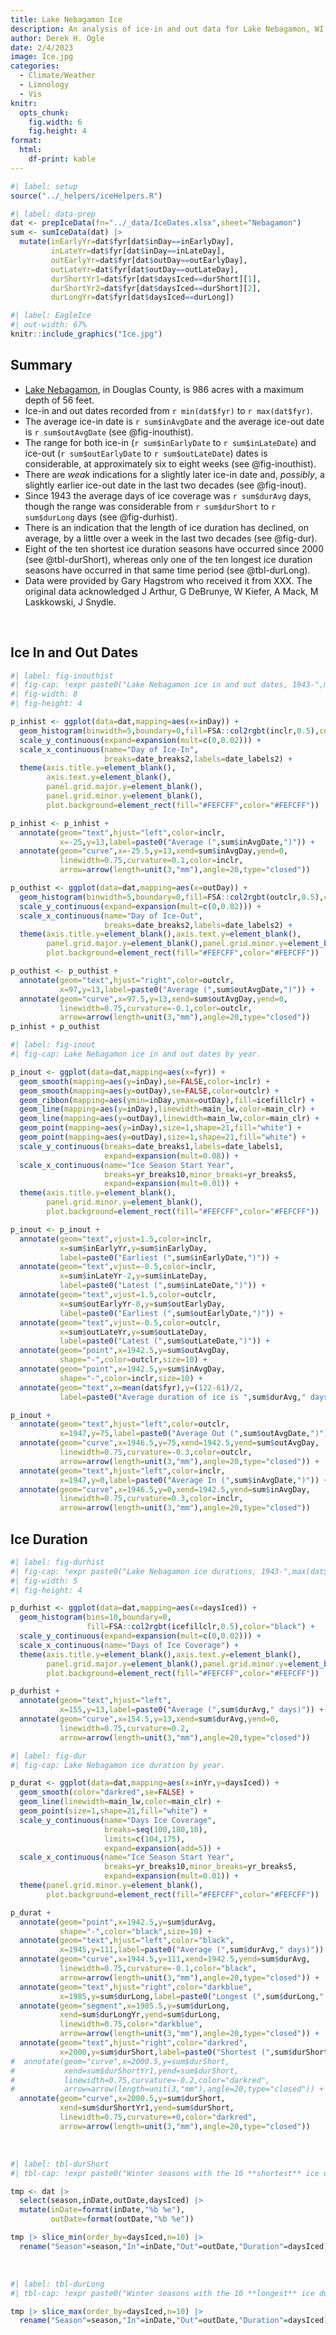 ```yaml
---
title: Lake Nebagamon Ice
description: An analysis of ice-in and out data for Lake Nebagamon, WI since 1943.
author: Derek H. Ogle
date: 2/4/2023
image: Ice.jpg
categories:
  - Climate/Weather
  - Limnology
  - Vis
knitr:
  opts_chunk:
    fig.width: 6
    fig.height: 4
format: 
  html:
    df-print: kable
---
```



```r
#| label: setup
source("../_helpers/iceHelpers.R")
```

```r
#| label: data-prep
dat <- prepIceData(fn="../_data/IceDates.xlsx",sheet="Nebagamon")
sum <- sumIceData(dat) |>
  mutate(inEarlyYr=dat$fyr[dat$inDay==inEarlyDay],
         inLateYr=dat$fyr[dat$inDay==inLateDay],
         outEarlyYr=dat$fyr[dat$outDay==outEarlyDay],
         outLateYr=dat$fyr[dat$outDay==outLateDay],
         durShortYr1=dat$fyr[dat$daysIced==durShort][1],
         durShortYr2=dat$fyr[dat$daysIced==durShort][2],
         durLongYr=dat$fyr[dat$daysIced==durLong])
```


```r
#| label: EagleIce
#| out-width: 67%
knitr::include_graphics("Ice.jpg")
```

:::{.callout-warning icon=false}
# Summary

- [Lake Nebagamon](https://dnr.wi.gov/lakes/lakepages/LakeDetail.aspx?wbic=2865000), in Douglas County, is 986 acres with a maximum depth of 56 feet.
- Ice-in and out dates recorded from `r min(dat$fyr)` to `r max(dat$fyr)`.
- The average ice-in date is `r sum$inAvgDate` and the average ice-out date is `r sum$outAvgDate` (see @fig-inouthist).
- The range for both ice-in (`r sum$inEarlyDate` to `r sum$inLateDate`) and ice-out (`r sum$outEarlyDate` to `r sum$outLateDate`) dates is considerable, at approximately six to eight weeks (see @fig-inouthist).
- There are *weak* indications for a slightly later ice-in date and, *possibly*, a slightly earlier ice-out date in the last two decades (see @fig-inout).
- Since 1943 the average days of ice coverage was `r sum$durAvg` days, though the range was considerable from `r sum$durShort` to `r sum$durLong` days (see @fig-durhist).
- There is an indication that the length of ice duration has declined, on average, by a little over a week in the last two decades (see @fig-dur).
- Eight of the ten shortest ice duration seasons have occurred since 2000 (see @tbl-durShort), whereas only one of the ten longest ice duration seasons have occurred in that same time period (see @tbl-durLong).
- Data were provided by Gary Hagstrom who received it from XXX. The original data acknowledged J Arthur, G DeBrunye, W Kiefer, A Mack, M Laskkowski, J Snydle.
:::

&nbsp;

## Ice In and Out Dates

```r
#| label: fig-inouthist
#| fig-cap: !expr paste0("Lake Nebagamon ice in and out dates, 1943-",max(dat$fyr),".")
#| fig-width: 8
#| fig-height: 4

p_inhist <- ggplot(data=dat,mapping=aes(x=inDay)) +
  geom_histogram(binwidth=5,boundary=0,fill=FSA::col2rgbt(inclr,0.5),color="black") +
  scale_y_continuous(expand=expansion(mult=c(0,0.02))) +
  scale_x_continuous(name="Day of Ice-In",
                     breaks=date_breaks2,labels=date_labels2) +
  theme(axis.title.y=element_blank(),
        axis.text.y=element_blank(),
        panel.grid.major.y=element_blank(),
        panel.grid.minor.y=element_blank(),
        plot.background=element_rect(fill="#FEFCFF",color="#FEFCFF"))

p_inhist <- p_inhist +
  annotate(geom="text",hjust="left",color=inclr,
           x=-25,y=13,label=paste0("Average (",sum$inAvgDate,")")) +
  annotate(geom="curve",x=-25.5,y=13,xend=sum$inAvgDay,yend=0,
           linewidth=0.75,curvature=0.1,color=inclr,
           arrow=arrow(length=unit(3,"mm"),angle=20,type="closed"))

p_outhist <- ggplot(data=dat,mapping=aes(x=outDay)) +
  geom_histogram(binwidth=5,boundary=0,fill=FSA::col2rgbt(outclr,0.5),color="black") +
  scale_y_continuous(expand=expansion(mult=c(0,0.02))) +
  scale_x_continuous(name="Day of Ice-Out",
                     breaks=date_breaks2,labels=date_labels2) +
  theme(axis.title.y=element_blank(),axis.text.y=element_blank(),
        panel.grid.major.y=element_blank(),panel.grid.minor.y=element_blank(),
        plot.background=element_rect(fill="#FEFCFF",color="#FEFCFF"))

p_outhist <- p_outhist +
  annotate(geom="text",hjust="right",color=outclr,
           x=97,y=13,label=paste0("Average (",sum$outAvgDate,")")) +
  annotate(geom="curve",x=97.5,y=13,xend=sum$outAvgDay,yend=0,
           linewidth=0.75,curvature=-0.1,color=outclr,
           arrow=arrow(length=unit(3,"mm"),angle=20,type="closed"))
p_inhist + p_outhist
```

```r
#| label: fig-inout
#| fig-cap: Lake Nebagamon ice in and out dates by year.

p_inout <- ggplot(data=dat,mapping=aes(x=fyr)) +
  geom_smooth(mapping=aes(y=inDay),se=FALSE,color=inclr) +
  geom_smooth(mapping=aes(y=outDay),se=FALSE,color=outclr) +
  geom_ribbon(mapping=aes(ymin=inDay,ymax=outDay),fill=icefillclr) +
  geom_line(mapping=aes(y=inDay),linewidth=main_lw,color=main_clr) +
  geom_line(mapping=aes(y=outDay),linewidth=main_lw,color=main_clr) +
  geom_point(mapping=aes(y=inDay),size=1,shape=21,fill="white") +
  geom_point(mapping=aes(y=outDay),size=1,shape=21,fill="white") +
  scale_y_continuous(breaks=date_breaks1,labels=date_labels1,
                     expand=expansion(mult=0.08)) +
  scale_x_continuous(name="Ice Season Start Year",
                     breaks=yr_breaks10,minor_breaks=yr_breaks5,
                     expand=expansion(mult=0.01)) +
  theme(axis.title.y=element_blank(),
        panel.grid.minor.y=element_blank(),
        plot.background=element_rect(fill="#FEFCFF",color="#FEFCFF"))

p_inout <- p_inout +
  annotate(geom="text",vjust=1.5,color=inclr,
           x=sum$inEarlyYr,y=sum$inEarlyDay,
           label=paste0("Earliest (",sum$inEarlyDate,")")) +
  annotate(geom="text",vjust=-0.5,color=inclr,
           x=sum$inLateYr-2,y=sum$inLateDay,
           label=paste0("Latest (",sum$inLateDate,")")) +
  annotate(geom="text",vjust=1.5,color=outclr,
           x=sum$outEarlyYr-8,y=sum$outEarlyDay,
           label=paste0("Earliest (",sum$outEarlyDate,")")) +
  annotate(geom="text",vjust=-0.5,color=outclr,
           x=sum$outLateYr,y=sum$outLateDay,
           label=paste0("Latest (",sum$outLateDate,")")) +
  annotate(geom="point",x=1942.5,y=sum$outAvgDay,
           shape="-",color=outclr,size=10) +
  annotate(geom="point",x=1942.5,y=sum$inAvgDay,
           shape="-",color=inclr,size=10) +
  annotate(geom="text",x=mean(dat$fyr),y=(122-61)/2,
           label=paste0("Average duration of ice is ",sum$durAvg," days"))

p_inout +
  annotate(geom="text",hjust="left",color=outclr,
           x=1947,y=75,label=paste0("Average Out (",sum$outAvgDate,")")) +
  annotate(geom="curve",x=1946.5,y=75,xend=1942.5,yend=sum$outAvgDay,
           linewidth=0.75,curvature=-0.3,color=outclr,
           arrow=arrow(length=unit(3,"mm"),angle=20,type="closed")) +
  annotate(geom="text",hjust="left",color=inclr,
           x=1947,y=0,label=paste0("Average In (",sum$inAvgDate,")")) +
  annotate(geom="curve",x=1946.5,y=0,xend=1942.5,yend=sum$inAvgDay,
           linewidth=0.75,curvature=0.3,color=inclr,
           arrow=arrow(length=unit(3,"mm"),angle=20,type="closed"))
```


## Ice Duration

```r
#| label: fig-durhist
#| fig-cap: !expr paste0("Lake Nebagamon ice durations, 1943-",max(dat$fyr),".")
#| fig-width: 5
#| fig-height: 4

p_durhist <- ggplot(data=dat,mapping=aes(x=daysIced)) +
  geom_histogram(bins=10,boundary=0,
                 fill=FSA::col2rgbt(icefillclr,0.5),color="black") +
  scale_y_continuous(expand=expansion(mult=c(0,0.02))) +
  scale_x_continuous(name="Days of Ice Coverage") +
  theme(axis.title.y=element_blank(),axis.text.y=element_blank(),
        panel.grid.major.y=element_blank(),panel.grid.minor.y=element_blank(),
        plot.background=element_rect(fill="#FEFCFF",color="#FEFCFF"))

p_durhist +
  annotate(geom="text",hjust="left",
           x=155,y=13,label=paste0("Average (",sum$durAvg," days)")) +
  annotate(geom="curve",x=154.5,y=13,xend=sum$durAvg,yend=0,
           linewidth=0.75,curvature=0.2,
           arrow=arrow(length=unit(3,"mm"),angle=20,type="closed"))
```

```r
#| label: fig-dur
#| fig-cap: Lake Nebagamon ice duration by year.

p_durat <- ggplot(data=dat,mapping=aes(x=inYr,y=daysIced)) +
  geom_smooth(color="darkred",se=FALSE) +
  geom_line(linewidth=main_lw,color=main_clr) +
  geom_point(size=1,shape=21,fill="white") +
  scale_y_continuous(name="Days Ice Coverage",
                     breaks=seq(100,180,10),
                     limits=c(104,175),
                     expand=expansion(add=5)) +
  scale_x_continuous(name="Ice Season Start Year",
                     breaks=yr_breaks10,minor_breaks=yr_breaks5,
                     expand=expansion(mult=0.01)) +
  theme(panel.grid.minor.y=element_blank(),
        plot.background=element_rect(fill="#FEFCFF",color="#FEFCFF"))

p_durat +
  annotate(geom="point",x=1942.5,y=sum$durAvg,
           shape="-",color="black",size=10) +
  annotate(geom="text",hjust="left",color="black",
           x=1945,y=111,label=paste0("Average (",sum$durAvg," days)")) +
  annotate(geom="curve",x=1944.5,y=111,xend=1942.5,yend=sum$durAvg,
           linewidth=0.75,curvature=-0.1,color="black",
           arrow=arrow(length=unit(3,"mm"),angle=20,type="closed")) +
  annotate(geom="text",hjust="right",color="darkblue",
           x=1985,y=sum$durLong,label=paste0("Longest (",sum$durLong," days)")) +
  annotate(geom="segment",x=1985.5,y=sum$durLong,
           xend=sum$durLongYr,yend=sum$durLong,
           linewidth=0.75,color="darkblue",
           arrow=arrow(length=unit(3,"mm"),angle=20,type="closed")) +
  annotate(geom="text",hjust="right",color="darkred",
           x=2000,y=sum$durShort,label=paste0("Shortest (",sum$durShort," days)")) +
#  annotate(geom="curve",x=2000.5,y=sum$durShort,
#           xend=sum$durShortYr1,yend=sum$durShort,
#           linewidth=0.75,curvature=-0.2,color="darkred",
#           arrow=arrow(length=unit(3,"mm"),angle=20,type="closed")) +
  annotate(geom="curve",x=2000.5,y=sum$durShort,
           xend=sum$durShortYr1,yend=sum$durShort,
           linewidth=0.75,curvature=+0,color="darkred",
           arrow=arrow(length=unit(3,"mm"),angle=20,type="closed"))
```

&nbsp;

```r
#| label: tbl-durShort
#| tbl-cap: !expr paste0("Winter seasons with the 10 **shortest** ice durations, 1943-",max(dat$fyr),".")

tmp <- dat |>
  select(season,inDate,outDate,daysIced) |>
  mutate(inDate=format(inDate,"%b %e"),
         outDate=format(outDate,"%b %e"))

tmp |> slice_min(order_by=daysIced,n=10) |>
  rename("Season"=season,"In"=inDate,"Out"=outDate,"Duration"=daysIced)
```

&nbsp;

```r
#| label: tbl-durLong
#| tbl-cap: !expr paste0("Winter seasons with the 10 **longest** ice durations, 1943-",max(dat$fyr),".")

tmp |> slice_max(order_by=daysIced,n=10) |>
  rename("Season"=season,"In"=inDate,"Out"=outDate,"Duration"=daysIced)
```

